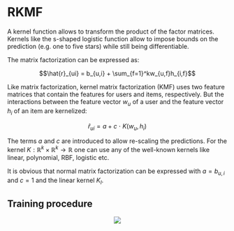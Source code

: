 # RKMF

A kernel function allows to transform the product of the factor matrices. Kernels like the s-shaped logistic function allow to impose bounds on the prediction (e.g. one to five stars) while still being differentiable.

The matrix factorization can be expressed as:

$$\hat{r}_{ui} = b_{u,i} + \sum_{f=1}^kw_{u,f}h_{i,f}$$

Like matrix factorization, kernel matrix factorization (KMF) uses two feature matrices that contain the features for users and items, respectively. But the interactions between the feature vector $w_u$ of a user and the feature vector $h_i$ of an item are kernelized:

$$\hat{r}_{ui} = a + c\ \cdot \ K(w_u,h_i)$$

The terms $a$ and $c$ are introduced to allow re-scaling the predictions. For the kernel $K : \mathbb{R}^k × \mathbb{R}^k → \mathbb{R}$ one can use any of the well-known kernels like linear, polynomial, RBF, logistic etc.

It is obvious that normal matrix factorization can be expressed with $a = b_{u,i}$ and $c = 1$ and the linear kernel $K_l$.

## Training procedure

<p><center><img src='https://github.com/recohut/incremental-learning/raw/a6fdcde2e8af7ebfd9f5efd278c487e0e9560cb3/docs/_images/L766388_1.png'></center></p>